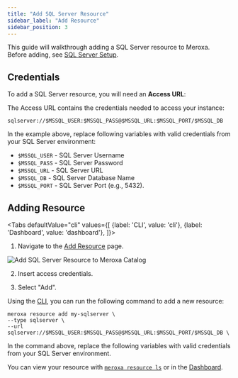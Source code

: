 ```yaml
---
title: "Add SQL Server Resource"
sidebar_label: "Add Resource"
sidebar_position: 3
---
```



This guide will walkthrough adding a SQL Server resource to Meroxa. Before adding, see [SQL Server Setup](/docs/destinations/sqlserver/setup/overview).

## Credentials

To add a SQL Server resource, you will need an **Access URL**:

The Access URL contains the credentials needed to access your instance:

```
sqlserver://$MSSQL_USER:$MSSQL_PASS@$MSSQL_URL:$MSSQL_PORT/$MSSQL_DB
```

In the example above, replace following variables with valid credentials from your SQL Server environment:

- `$MSSQL_USER` - SQL Server Username
- `$MSSQL_PASS` - SQL Server Password
- `$MSSQL_URL` - SQL Server URL
- `$MSSQL_DB` - SQL Server Database Name
- `$MSSQL_PORT` - SQL Server Port (e.g., 5432).


## Adding Resource
<Tabs
  defaultValue="cli"
  values={[
    {label: 'CLI', value: 'cli'},
    {label: 'Dashboard', value: 'dashboard'},
  ]}>
<TabItem value="dashboard">

1. Navigate to the [Add Resource](https://dashboard.meroxa.io/resources/new) page.

![Add SQL Server Resource to Meroxa Catalog](/images/docs/sources/sqlserver/add-sqlserver.png)

2. Insert access credentials.

3. Select "Add".

</TabItem>
<TabItem value="cli">

Using the [CLI](/cli/installation-guide), you can run the following command to add a new resource:

```shell
meroxa resource add my-sqlserver \
--type sqlserver \
--url sqlserver://$MSSQL_USER:$MSSQL_PASS@$MSSQL_URL:$MSSQL_PORT/$MSSQL_DB \
```

In the command above, replace the following variables with valid credentials from your SQL Server environment.

</TabItem>
</Tabs>
 

You can view your resource with [`meroxa resource ls`](/cli/cmd/meroxa-resources-list) or in the [Dashboard](https://dashboard.meroxa.io/resources).
